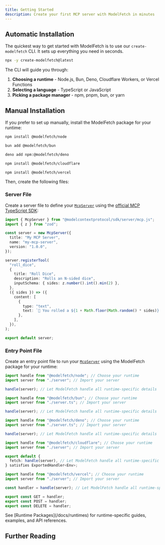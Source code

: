 ```yaml
---
title: Getting Started
description: Create your first MCP server with ModelFetch in minutes
---
```


## Automatic Installation

The quickest way to get started with ModelFetch is to use our `create-modelfetch` CLI. It sets up everything you need in seconds.

```bash title="Terminal"
npx -y create-modelfetch@latest
```

The CLI will guide you through:

1. **Choosing a runtime** - Node.js, Bun, Deno, Cloudflare Workers, or Vercel Functions
2. **Selecting a language** - TypeScript or JavaScript
3. **Picking a package manager** - npm, pnpm, bun, or yarn

## Manual Installation

If you prefer to set up manually, install the ModelFetch package for your runtime:

```bash title="Terminal" tab="Node.js"
npm install @modelfetch/node
```

```bash title="Terminal" tab="Bun"
bun add @modelfetch/bun
```

```bash title="Terminal" tab="Deno"
deno add npm:@modelfetch/deno
```

```bash title="Terminal" tab="Cloudflare"
npm install @modelfetch/cloudflare
```

```bash title="Terminal" tab="Vercel"
npm install @modelfetch/vercel
```

Then, create the following files:

### Server File

Create a server file to define your [`McpServer`](https://github.com/modelcontextprotocol/typescript-sdk?tab=readme-ov-file#server) using the [official MCP TypeScript SDK](https://github.com/modelcontextprotocol/typescript-sdk):

```typescript title="server.ts"
import { McpServer } from "@modelcontextprotocol/sdk/server/mcp.js";
import { z } from "zod";

const server = new McpServer({
  title: "My MCP Server",
  name: "my-mcp-server",
  version: "1.0.0",
});

server.registerTool(
  "roll_dice",
  {
    title: "Roll Dice",
    description: "Rolls an N-sided dice",
    inputSchema: { sides: z.number().int().min(2) },
  },
  ({ sides }) => ({
    content: [
      {
        type: "text",
        text: `🎲 You rolled a ${1 + Math.floor(Math.random() * sides)}!`,
      },
    ],
  }),
);

export default server;
```

### Entry Point File

Create an entry point file to run your [`McpServer`](https://github.com/modelcontextprotocol/typescript-sdk?tab=readme-ov-file#server) using the ModelFetch package for your runtime:

```typescript title="src/index.ts" tab="Node.js"
import handle from "@modelfetch/node"; // Choose your runtime
import server from "./server"; // Import your server

handle(server); // Let ModelFetch handle all runtime-specific details
```

```typescript title="src/index.ts" tab="Bun"
import handle from "@modelfetch/bun"; // Choose your runtime
import server from "./server.ts"; // Import your server

handle(server); // Let ModelFetch handle all runtime-specific details
```

```typescript title="src/index.ts" tab="Deno"
import handle from "@modelfetch/deno"; // Choose your runtime
import server from "./server.ts"; // Import your server

handle(server); // Let ModelFetch handle all runtime-specific details
```

```typescript title="src/index.ts" tab="Cloudflare"
import handle from "@modelfetch/cloudflare"; // Choose your runtime
import server from "./server"; // Import your server

export default {
  fetch: handle(server), // Let ModelFetch handle all runtime-specific details
} satisfies ExportedHandler<Env>;
```

```typescript title="app/[[...path]]/route.ts" tab="Vercel"
import handle from "@modelfetch/vercel"; // Choose your runtime
import server from "./server"; // Import your server

const handler = handle(server); // Let ModelFetch handle all runtime-specific details

export const GET = handler;
export const POST = handler;
export const DELETE = handler;
```

<Callout>
  See [Runtime Packages](/docs/runtimes) for runtime-specific guides, examples,
  and API references.
</Callout>

## Further Reading

<Cards>
  <Card
    title="Introduction"
    description="Learn how ModelFetch simplifies building and deploying MCP servers across different runtimes"
    href="/docs"
  />
  <Card
    title="Runtime Packages"
    description="Explore runtime-specific features and examples for Node.js, Bun, Deno, Cloudflare, and Vercel"
    href="/docs/runtimes"
  />
</Cards>
